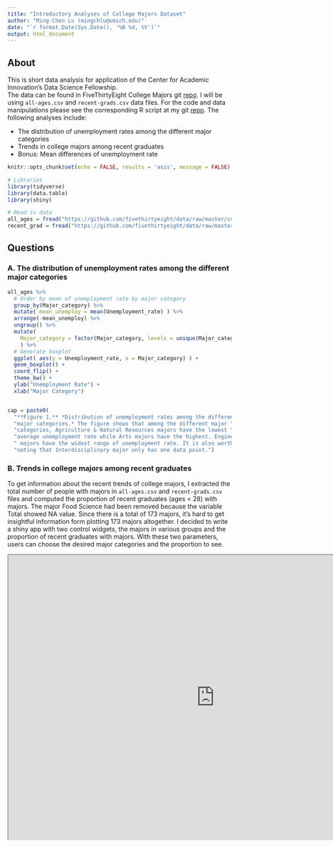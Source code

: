 ```yaml
---
title: "Introductory Analyses of College Majors Dataset"
author: "Ming-Chen Lu (mingchlu@umich.edu)"
date: "`r format.Date(Sys.Date(), '%B %d, %Y')`"
output: html_document
---
```


## About
This is short data analysis for application of the Center for Academic Innovation's Data Science Fellowship.  
The data can be found in FiveThirtyEight College Majors git [repo](https://github.com/fivethirtyeight/data/tree/master/college-majors). I will be using `all-ages.csv` and `recent-grads.csv` data files. For the code and data manipulations please see the corresponding R script at my git [repo](https://github.com/mclu/college_majors). The following analyses include:

- The distribution of unemployment rates among the different major
categories
- Trends in college majors among recent graduates
- Bonus: Mean differences of unemployment rate

```r
knitr::opts_chunk$set(echo = FALSE, results = 'asis', message = FALSE)

# Libraries
library(tidyverse)
library(data.table)
library(shiny)

# Read in data
all_ages = fread("https://github.com/fivethirtyeight/data/raw/master/college-majors/all-ages.csv")
recent_grad = fread("https://github.com/fivethirtyeight/data/raw/master/college-majors/recent-grads.csv")

```

## Questions
### A. The distribution of unemployment rates among the different major categories

```r
all_ages %>%
  # Order by mean of unemployment rate by major category
  group_by(Major_category) %>%
  mutate( mean_unemploy = mean(Unemployment_rate) ) %>%
  arrange(-mean_unemploy) %>%
  ungroup() %>%
  mutate( 
    Major_category = factor(Major_category, levels = unique(Major_category)) 
    ) %>%
  # Generate boxplot
  ggplot( aes(y = Unemployment_rate, x = Major_category) ) +
  geom_boxplot() +
  coord_flip() +
  theme_bw() +
  ylab("Unemployment Rate") +
  xlab("Major Category")


cap = paste0(
  "**Figure 1.** *Distribution of unemployment rates among the different",
  "major categories.* The figure shows that among the different major ",
  "categories, Agriculture & Natural Resources majors have the lowest ",
  "average unemployment rate while Arts majors have the highest. Engineering",
  " majors have the widest range of unemployment rate. It is also worth ",
  "noting that Interdisciplinary major only has one data point.")
```

### B. Trends in college majors among recent graduates

To get information about the recent trends of college majors, I extracted the total number of people with majors in `all-ages.csv` and `recent-grads.csv` files and computed the proportion of recent graduates (ages < 28) with majors. The major Food Science had been removed because the variable Total showed NA value. 
Since there is a total of 173 majors, it's hard to get insightful information form plotting 173 majors altogether. I decided to write a shiny app with two control widgets, the majors in various groups and the proportion of recent graduates with majors. With these two parameters, users can choose the desired major categories and the proportion to see.  <br />  

<iframe src ="https://mclu.shinyapps.io/shiny/" height=640px width=925px />

<br /> 

```r
# Data Table
# Extract key columns from all-ages.csv
all = all_ages[, .(Major_code, Total)]

# Merge and compute the proportion
recent = 
  recent_grad[, .(Major_code, Major, Major_category, Total)] %>%
  na.omit() %>%
  merge(all, by = "Major_code", suffixes = c("_grad", "_all")) %>%
  .[, Proportion := Total_grad / Total_all] %>%
  .[, .(Major_category, Major, Proportion, Total_grad, Total_all)] %>%
  .[order(-Proportion)]

DT::datatable( recent  )
cap = paste0(
"**Table 1.** *Percents of recent graduates under 28 years old with majors*."
)
```

The results show that neuroscience and biomedical engineering majors appear to have experienced a relative boom among recent graduates since they account for over 80% of people with the majors. On the other hand, military technologies major is dropping off in popularity. 
As for the major category, Biology & Life Science is the most booming one among recent graduates. Surprisingly, while biomedical engineering and materials science, two of the Engineering category, are booming in popularity, other majors in the Engineering category are less popular. This shows that majors' popularity can differ a lot in the same category.

<br />

## Bonus
### A. Mean differences of unemployment rate
Followed by the first question, I am also curious to see the differences of unemployment rate between recent graduates and all ages. Hence, I produced the plot and table to examine.

```r
all_unemploy = all_ages %>% select(Major_code, Unemployment_rate)
diff_unemploy = 
  recent_grad %>%
  select(Major_code, Major_category, Unemployment_rate) %>%
  left_join(all_unemploy, by = "Major_code", suffix = c("_grad", "_all")) %>%
  mutate( diff = Unemployment_rate_grad - Unemployment_rate_all ) %>%
  group_by(Major_category) %>%
  summarize( mean_diff = mean(diff), 
             sd_diff = sd(diff),
             lwr = mean_diff - qnorm(.975) * sd_diff,
             upr = mean_diff + qnorm(.975) * sd_diff,
             diff_unemploy = sprintf('%3.3f (%3.3f, %3.3f)', 
                                     mean_diff, lwr, upr)) %>%
  filter(Major_category != "Interdisciplinary") %>%
  arrange(mean_diff)

# Plot
diff_unemploy %>% 
  ungroup() %>%
  arrange(-mean_diff) %>%
  mutate(
    Major_category = factor(Major_category, levels = unique(Major_category))
  ) %>%
  group_by(Major_category) %>%
  ggplot( aes( y = Major_category, x = mean_diff) ) +
  geom_point() +
  geom_errorbarh( aes(xmin = lwr, xmax = upr) ) +
  theme_bw() +
  ylab("Major Category") +
  xlab("Mean differences of unemployment rate between recent graduates and all ages")

cap = paste0(
  "**Figure 2.** *Mean differences of unemployment rate between recent ",
  "graduates and all ages.* The figure shows that recent graduates of ",        "Industrial Arts & Consumer Services major category tend to find jobs ",      "easier compared to all ages, while Social Science major category is the ",
  "opposite."
)

```

<br />

```r
DT::datatable( 
  diff_unemploy %>% 
    transmute(`Major Category` = Major_category, 
              `Mean Differences` = diff_unemploy )  
  )
cap = paste0(
"**Table 2.** *Mean differences summary.* This table shows the mean ",
"differences of unemployment rate between recent graduates and all ages ",
"(with 95% Wald confidence intervals)." 
)
```
<br />

### B. Are the unemployment rate and earnings different between men and women?
When exploring the data, the differences of majors and career performance among men and women are also interesting to me. In particular, I would like to know if the earnings and unemployment rate are different. If I have more time, I might try to get more detailed data including sex from original sources for `all-ages.csv`. With detailed information for both `all-ages.csv` and `recent-grads.csv` files, I can conduct tests and display graphically to examine the differences among sex.



